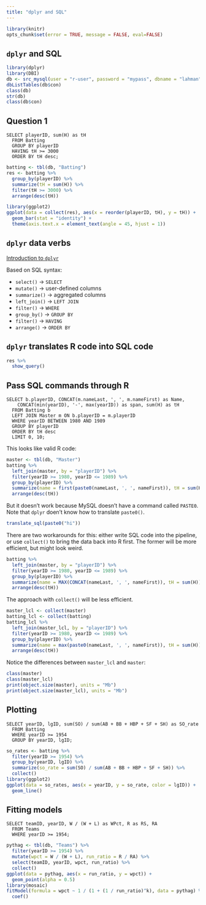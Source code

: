 ```yaml
---
title: "dplyr and SQL"
---
```


```r
library(knitr)
opts_chunk$set(error = TRUE, message = FALSE, eval=FALSE)
```


## `dplyr` and SQL

```r
library(dplyr)
library(DBI)
db <- src_mysql(user = "r-user", password = "mypass", dbname = "lahman")
dbListTables(db$con)
class(db)
str(db)
class(db$con)
```

## Question 1

```
SELECT playerID, sum(H) as tH 
  FROM Batting
  GROUP BY playerID
  HAVING tH >= 3000
  ORDER BY tH desc;
```

```r
batting <- tbl(db, "Batting")
res <- batting %>%
  group_by(playerID) %>%
  summarize(tH = sum(H)) %>%
  filter(tH >= 3000) %>%
  arrange(desc(tH))
```

```r
library(ggplot2)
ggplot(data = collect(res), aes(x = reorder(playerID, tH), y = tH)) + 
  geom_bar(stat = "identity") + 
  theme(axis.text.x = element_text(angle = 45, hjust = 1))
```

## `dplyr` data verbs

[Introduction to `dplyr`](https://cran.rstudio.com/web/packages/dplyr/vignettes/introduction.html)

Based on SQL syntax:

* `select()` -> `SELECT`
* `mutate()` -> user-defined columns
* `summarize()` -> aggregated columns
* `left_join()` -> `LEFT JOIN`
* `filter()` -> `WHERE`
* `group_by()` -> `GROUP BY`
* `filter()` -> `HAVING`
* `arrange()` -> `ORDER BY`

## `dplyr` translates R code into SQL code

```r
res %>% 
  show_query()
```

## Pass SQL commands through R

```
SELECT b.playerID, CONCAT(m.nameLast, ', ', m.nameFirst) as Name, 
    CONCAT(min(yearID), '-', max(yearID)) as span, sum(H) as tH
  FROM Batting b
  LEFT JOIN Master m ON b.playerID = m.playerID 
  WHERE yearID BETWEEN 1980 AND 1989
  GROUP BY playerID
  ORDER BY tH desc
  LIMIT 0, 10;
```

This looks like valid R code:

```r
master <- tbl(db, "Master")
batting %>%
  left_join(master, by = "playerID") %>%
  filter(yearID >= 1980, yearID <= 1989) %>%
  group_by(playerID) %>%
  summarize(name = first(paste0(nameLast, ', ', nameFirst)), tH = sum(H)) %>%
  arrange(desc(tH))
```

But it doesn't work because MySQL doesn't have a command called `PASTE0`. Note that `dplyr` doen't know how to translate `paste0()`.

```r
translate_sql(paste0("hi"))
```

There are two workarounds for this: either write SQL code into the pipeline, or use `collect()` to bring the data back into R first. The former will be more efficient, but might look weird. 

```r
batting %>%
  left_join(master, by = "playerID") %>%
  filter(yearID >= 1980, yearID <= 1989) %>%
  group_by(playerID) %>%
  summarize(name = MAX(CONCAT(nameLast, ', ', nameFirst)), tH = sum(H)) %>%
  arrange(desc(tH))
```

The approach with `collect()` will be less efficient.

```r
master_lcl <- collect(master)
batting_lcl <- collect(batting)
batting_lcl %>%
  left_join(master_lcl, by = "playerID") %>%
  filter(yearID >= 1980, yearID <= 1989) %>%
  group_by(playerID) %>%
  summarize(name = max(paste0(nameLast, ', ', nameFirst)), tH = sum(H)) %>%
  arrange(desc(tH))
```

Notice the differences between `master_lcl` and `master`:

```r
class(master)
class(master_lcl)
print(object.size(master), units = "Mb")
print(object.size(master_lcl), units = "Mb")
```

## Plotting

```
SELECT yearID, lgID, sum(SO) / sum(AB + BB + HBP + SF + SH) as SO_rate
  FROM Batting 
  WHERE yearID >= 1954
  GROUP BY yearID, lgID;
```


```r
so_rates <- batting %>%
  filter(yearID >= 1954) %>%
  group_by(yearID, lgID) %>%
  summarize(so_rate = sum(SO) / sum(AB + BB + HBP + SF + SH)) %>%
  collect()
library(ggplot2)
ggplot(data = so_rates, aes(x = yearID, y = so_rate, color = lgID)) + 
  geom_line()
```

## Fitting models

```
SELECT teamID, yearID, W / (W + L) as WPct, R as RS, RA
  FROM Teams
  WHERE yearID >= 1954;
```

```r
pythag <- tbl(db, "Teams") %>%
  filter(yearID >= 1954) %>%
  mutate(wpct = W / (W + L), run_ratio = R / RA) %>%
  select(teamID, yearID, wpct, run_ratio) %>%
  collect()
ggplot(data = pythag, aes(x = run_ratio, y = wpct)) + 
  geom_point(alpha = 0.5)
library(mosaic)
fitModel(formula = wpct ~ 1 / (1 + (1 / run_ratio)^k), data = pythag) %>%
  coef()
```



